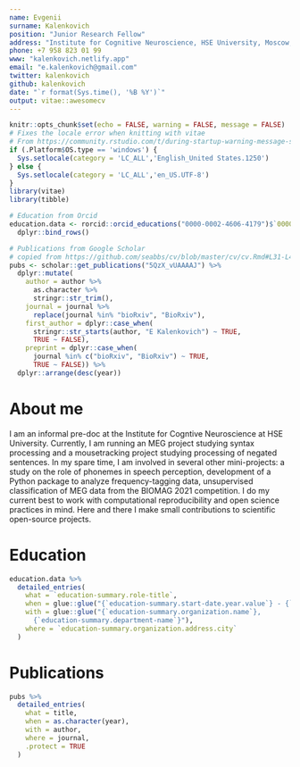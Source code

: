 ```yaml
---
name: Evgenii
surname: Kalenkovich
position: "Junior Research Fellow"
address: "Institute for Cognitive Neuroscience, HSE University, Moscow, Russia"
phone: +7 958 823 01 99
www: "kalenkovich.netlify.app"
email: "e.kalenkovich@gmail.com"
twitter: kalenkovich
github: kalenkovich
date: "`r format(Sys.time(), '%B %Y')`"
output: vitae::awesomecv
---
```


```r
knitr::opts_chunk$set(echo = FALSE, warning = FALSE, message = FALSE)
# Fixes the locale error when knitting with vitae
# From https://community.rstudio.com/t/during-startup-warning-message-setting-lc-ctype-failed-on-windows/21451/3
if (.Platform$OS.type == 'windows') {
  Sys.setlocale(category = 'LC_ALL','English_United States.1250')
} else {
  Sys.setlocale(category = 'LC_ALL','en_US.UTF-8')
}
library(vitae)
library(tibble)
```

```r
# Education from Orcid
education.data <- rorcid::orcid_educations("0000-0002-4606-4179")$`0000-0002-4606-4179`$`affiliation-group`$summaries %>%
  dplyr::bind_rows()

# Publications from Google Scholar
# copied from https://github.com/seabbs/cv/blob/master/cv/cv.Rmd#L31-L41
pubs <- scholar::get_publications("5QzX_vUAAAAJ") %>% 
  dplyr::mutate(
    author = author %>% 
      as.character %>% 
      stringr::str_trim(),
    journal = journal %>% 
      replace(journal %in% "bioRxiv", "BioRxiv"), 
    first_author = dplyr::case_when(
      stringr::str_starts(author, "E Kalenkovich") ~ TRUE,
      TRUE ~ FALSE),
    preprint = dplyr::case_when(
      journal %in% c("bioRxiv", "BioRxiv") ~ TRUE,
      TRUE ~ FALSE)) %>% 
  dplyr::arrange(desc(year))
```

# About me

I am an informal pre-doc at the Institute for Cogntive Neuroscience at HSE University.
Currently, I am running an MEG project studying syntax processing and a mousetracking project studying processing of negated sentences.
In my spare time, I am involved in several other mini-projects: a study on the role of phonemes in speech perception, development of a Python package to analyze frequency-tagging data, unsupervised classification of MEG data from the BIOMAG 2021 competition.
I do my current best to work with computational reproducibility and open science practices in mind.
Here and there I make small contributions to scientific open-source projects.

# Education

```r
education.data %>%
  detailed_entries(
    what = `education-summary.role-title`,
    when = glue::glue("{`education-summary.start-date.year.value`} - {`education-summary.end-date.year.value`}"),
    with = glue::glue("{`education-summary.organization.name`}, 
      {`education-summary.department-name`}"),
    where = `education-summary.organization.address.city`
  )
```

# Publications

```r
pubs %>% 
  detailed_entries(
    what = title,
    when = as.character(year),
    with = author,
    where = journal, 
    .protect = TRUE
  )
```
